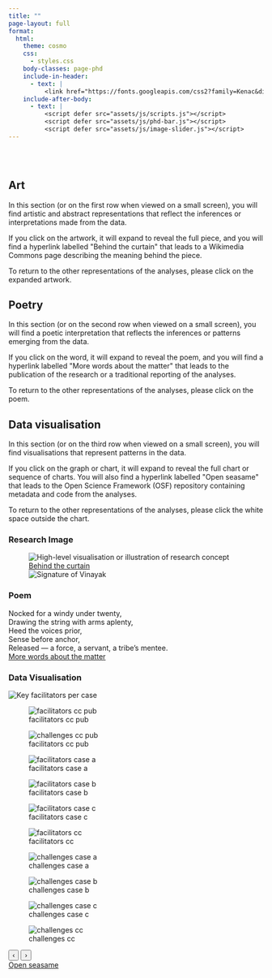 ```yaml
---
title: ""
page-layout: full
format:
  html:
    theme: cosmo
    css:
      - styles.css
    body-classes: page-phd
    include-in-header:
      - text: |
          <link href="https://fonts.googleapis.com/css2?family=Kenac&display=swap" rel="stylesheet">
    include-after-body:
      - text: |
          <script defer src="assets/js/scripts.js"></script>
          <script defer src="assets/js/phd-bar.js"></script>
          <script defer src="assets/js/image-slider.js"></script>
---
```


```{=html}

<div class="full-bleed bg-black text-white">
  <div class="w-100" style="height:2rem;"></div>
</div>
```

```{=html}

<div class="full-bleed phd-band bg-black">
  <div class="phd-grid phd-grid--static no-expand" role="list">
    <section class="phd-item static-item" role="listitem">
      <div class="static-text">
        <h2>Art</h2>
          <p>In this section (or on the first row when viewed on a small screen), you will find artistic and abstract representations that reflect the inferences or interpretations made from the data.</p> 
          <p>If you click on the artwork, it will expand to reveal the full piece, and you will find a hyperlink labelled "Behind the curtain" that leads to a Wikimedia Commons page describing the meaning behind the piece.</p>
          <p>To return to the other representations of the analyses, please click on the expanded artwork.</p>
      </div>
    </section>

    <section class="phd-item static-item" role="listitem">
      <div class="static-text">
        <h2>Poetry</h2>
          <p>In this section (or on the second row when viewed on a small screen), you will find a poetic interpretation that reflects the inferences or patterns emerging from the data.</p> 
          <p>If you click on the word, it will expand to reveal the poem, and you will find a hyperlink labelled "More words about the matter" that leads to the publication of the research or a traditional reporting of the analyses.</p>
          <p>To return to the other representations of the analyses, please click on the poem.</p>
      </div>
    </section>

    <section class="phd-item static-item" role="listitem">
      <div class="static-text">
        <h2>Data visualisation</h2>
          <p>In this section (or on the third row when viewed on a small screen), you will find visualisations that represent patterns in the data.</p>
          <p>If you click on the graph or chart, it will expand to reveal the full chart or sequence of charts. You will also find a hyperlink labelled "Open seasame" that leads to the Open Science Framework (OSF) repository containing metadata and code from the analyses.</p>
          <p>To return to the other representations of the analyses, please click the white space outside the chart.</p>
      </div>
    </section>
  </div>
</div>
```

```{=html}

<div class="full-bleed phd-band">
  <div class="phd-grid" role="list">

    <!-- Column 1: Image -->
    <section class="phd-item light-bg" role="listitem" aria-labelledby="phd-seg1-title">
      <h3 id="phd-seg1-title" class="visually-hidden">Research Image</h3>
      <figure class="phd-image-crop">
        <img 
          src="assets/img/phd/study_01/conch_shell.png" 
          alt="High-level visualisation or illustration of research concept" 
          class="phd-image"
          loading="lazy"
        >
        <div class="phd-footer">
          <a class="phd-link" href="https://commons.wikimedia.org/wiki/File:The_call.png" target="_blank" rel="noopener">Behind the curtain</a>
        </div>
        <img class="phd-signature" src="assets/img/core/signature_vinayak.png" alt="Signature of Vinayak">
      </figure>
    </section>

    <!-- Column 2: Poem -->
    <section class="phd-item phd-item--poem light-bg" role="listitem" aria-labelledby="phd-seg2-title">
      <h3 id="phd-seg2-title" class="visually-hidden">Poem</h3>
        <div class="poem">
          <span class="poem-first">Nocked</span>
          <span class="poem-rest">
            for a windy under twenty,<br>
            Drawing the string with arms aplenty,<br>
            Heed the voices prior,<br>
            Sense before anchor,<br>
            Released&nbsp;— a force, a servant, a tribe’s mentee.
          </span>
        </div>
      <div class="phd-footer">
        <a class="phd-link" href="https://www.sciencedirect.com/science/article/pii/S0033350625002938" target="_blank" rel="noopener">More words about the matter</a>
      </div>
    </section>

    <!-- Column 3: Chart -->
    <section class="phd-item phd-item--chart light-bg" role="listitem" aria-labelledby="phd-seg3-title">
      <h3 id="phd-seg3-title" class="visually-hidden">Data Visualisation</h3>
    
      <div class="chart-card">
        <!-- Collapsed: show the first graph -->
        <img class="chart-thumb"
             src="assets/img/phd/study_01/figure_01.jpeg"
             alt="Key facilitators per case">
    
        <!-- Expanded: swipeable slider -->
        <div id="image-slider" class="slider" aria-label="Study 1 chart gallery">
          <div class="slides">
            <figure class="slide is-active">
              <img src="assets/img/phd/study_01/figure_01.jpeg" alt="facilitators cc pub">
              <figcaption class="visually-hidden">facilitators cc pub</figcaption>
            </figure>
            
            <figure class="slide">
              <img src="assets/img/phd/study_01/figure_02.jpeg" alt="challenges cc pub">
              <figcaption class="visually-hidden">facilitators cc pub</figcaption>
            </figure>
            
            <figure class="slide">
              <img src="assets/img/phd/study_01/figure_03.png" alt="facilitators case a">
              <figcaption class="visually-hidden">facilitators case a</figcaption>
            </figure>
    
            <figure class="slide">
              <img src="assets/img/phd/study_01/figure_04.png" alt="facilitators case b">
              <figcaption class="visually-hidden">facilitators case b</figcaption>
            </figure>
    
            <figure class="slide">
              <img src="assets/img/phd/study_01/figure_05.png" alt="facilitators case c">
              <figcaption class="visually-hidden">facilitators case c</figcaption>
            </figure>

            <figure class="slide">
              <img src="assets/img/phd/study_01/figure_06.png" alt="facilitators cc">
              <figcaption class="visually-hidden">facilitators cc</figcaption>
            </figure>
            
            <figure class="slide">
              <img src="assets/img/phd/study_01/figure_07.png" alt="challenges case a">
              <figcaption class="visually-hidden">challenges case a</figcaption>
            </figure>
            
            <figure class="slide">
              <img src="assets/img/phd/study_01/figure_08.png" alt="challenges case b">
              <figcaption class="visually-hidden">challenges case b</figcaption>
            </figure>
                        
            <figure class="slide">
              <img src="assets/img/phd/study_01/figure_09.png" alt="challenges case c">
              <figcaption class="visually-hidden">challenges case c</figcaption>
            </figure>
            
            <figure class="slide">
              <img src="assets/img/phd/study_01/figure_10.png" alt="challenges cc">
              <figcaption class="visually-hidden">challenges cc</figcaption>
            </figure>
            
          </div>
    
          <button class="nav prev" aria-label="Previous">‹</button>
          <button class="nav next" aria-label="Next">›</button>
          <div class="dots" role="tablist" aria-label="Slide navigation"></div>
        </div>
    
        <!-- Links directly under the slider (right‑aligned by CSS) -->
        <div class="phd-footer">
          <a class="phd-link" href="https://osf.io/ed639/" target="_blank" rel="noopener">Open seasame</a>
        </div>
      </div>
    </section>

  </div>
</div>
```

```{=html}

<div class="full-bleed bg-black text-white">
  <div class="w-100" style="height:10rem;"></div>
</div>
```
